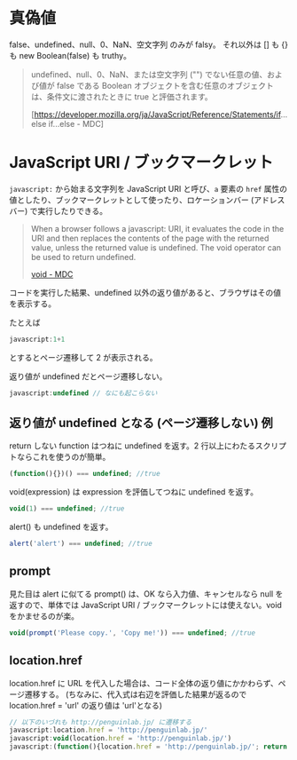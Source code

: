 = 真偽値 =
false、undefined、null、0、NaN、空文字列 のみが falsy。
それ以外は [] も {} も new Boolean(false) も truthy。

<blockquote>
undefined、null、0、NaN、または空文字列 ("") でない任意の値、および値が false である Boolean オブジェクトを含む任意のオブジェクトは、条件文に渡されたときに true と評価されます。

[https://developer.mozilla.org/ja/JavaScript/Reference/Statements/if...else if...else - MDC]
</blockquote>

= JavaScript URI / ブックマークレット =
<tt>javascript:</tt> から始まる文字列を JavaScript URI と呼び、<tt>a</tt> 要素の <tt>href</tt> 属性の値としたり、ブックマークレットとして使ったり、ロケーションバー (アドレスバー) で実行したりできる。

<blockquote>
When a browser follows a javascript: URI, it evaluates the code in the URI and then replaces the contents of the page with the returned value, unless the returned value is undefined. The void operator can be used to return undefined.

[https://developer.mozilla.org/en/JavaScript/Reference/Operators/Special_Operators/void_Operator void - MDC]
</blockquote>

コードを実行した結果、undefined 以外の返り値があると、ブラウザはその値を表示する。

たとえば

<source lang="javascript">
javascript:1+1
</source>

とするとページ遷移して 2 が表示される。

返り値が undefined だとページ遷移しない。

<source lang="javascript">
javascript:undefined // なにも起こらない
</source>

== 返り値が undefined となる (ページ遷移しない) 例 ==

return しない function はつねに undefined を返す。2 行以上にわたるスクリプトならこれを使うのが簡単。

<source lang="javascript">
(function(){})() === undefined; //true
</source>

void(expression) は expression を評価してつねに undefined を返す。

<source lang="javascript">
void(1) === undefined; //true
</source>

alert() も undefined を返す。

<source lang="javascript">
alert('alert') === undefined; //true
</source>

== prompt ==

見た目は alert に似てる prompt() は、OK なら入力値、キャンセルなら null を返すので、単体では JavaScript URI / ブックマークレットには使えない。void をかませるのが楽。

<source lang="javascript">
void(prompt('Please copy.', 'Copy me!')) === undefined; //true
</source>

== location.href ==
location.href に URL を代入した場合は、コード全体の返り値にかかわらず、ページ遷移する。
(ちなみに、代入式は右辺を評価した結果が返るので location.href = 'url' の返り値は 'url'となる)

<source lang="javascript">
// 以下のいづれも http://penguinlab.jp/ に遷移する
javascript:location.href = 'http://penguinlab.jp/'
javascript:void(location.href = 'http://penguinlab.jp/')
javascript:(function(){location.href = 'http://penguinlab.jp/'; return false;})()
</source>